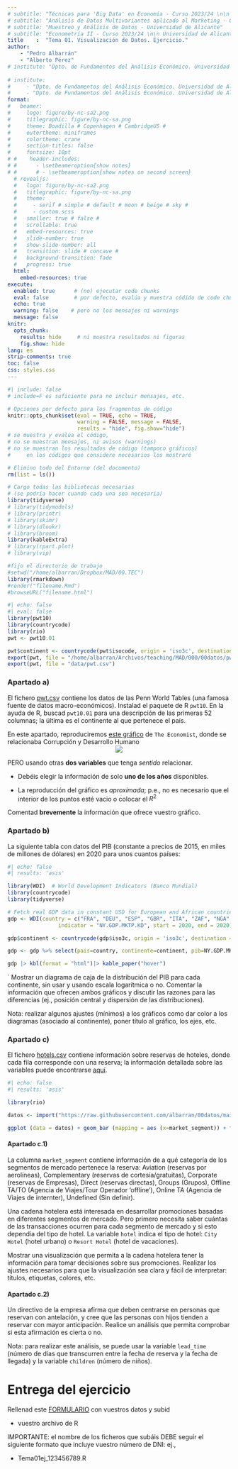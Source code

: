 ```yaml
---
# subtitle: "Técnicas para 'Big Data' en Economía - Curso 2023/24 \n\n Universidad de Alicante"
# subtitle: "Análisis de Datos Multivariantes aplicado al Marketing - Curso 2023/24 \n\n Universidad de Alicante"
# subtitle: "Muestreo y Análisis de Datos - Universidad de Alicante"
# subtitle: "Econometría II - Curso 2023/24 \n\n Universidad de Alicante"
title    :  "Tema 01. Visualización de Datos. Ejercicio."
author:  
    - "Pedro Albarrán"
    - "Alberto Pérez"
# institute: "Dpto. de Fundamentos del Análisis Económico. Universidad de Alicante"
   
# institute: 
#     - "Dpto. de Fundamentos del Análisis Económico. Universidad de Alicante"
#     - "Dpto. de Fundamentos del Análisis Económico. Universidad de Alicante"
format:
#   beamer:
#     logo: figure/by-nc-sa2.png
#     titlegraphic: figure/by-nc-sa.png
#     theme: Boadilla # Copenhagen # CambridgeUS #
#     outertheme: miniframes
#     colortheme: crane
#     section-titles: false
#     fontsize: 10pt
# #    header-includes:
# #      - \setbeameroption{show notes}
# #      # - \setbeameroption{show notes on second screen}
  # revealjs:
  #   logo: figure/by-nc-sa2.png
  #   titlegraphic: figure/by-nc-sa.png
  #   theme:
  #     - serif # simple # default # moon # beige # sky #
  #     - custom.scss
  #   smaller: true # false #
  #   scrollable: true
  #   embed-resources: true
  #   slide-number: true
  #   show-slide-number: all
  #   transition: slide # concave #
  #   background-transition: fade
  #   progress: true
  html: 
    embed-resources: true
execute:
  enabled: true      # (no) ejecutar code chunks
  eval: false        # por defecto, evalúa y muestra códido de code chunks
  echo: true
  warning: false    # pero no los mensajes ni warnings
  message: false
knitr:
  opts_chunk:
    results: hide     # ni muestra resultados ni figuras
    fig.show: hide
lang: es
strip-comments: true
toc: false
css: styles.css
---
```


```r
#| include: false
# include=F es suficiente para no incluir mensajes, etc.

# Opciones por defecto para los fragmentos de código
knitr::opts_chunk$set(eval = TRUE, echo = TRUE, 
                      warning = FALSE, message = FALSE,
                      results = "hide", fig.show="hide")
# se muestra y evalúa el código,
# no se muestran mensajes, ni avisos (warnings)
# no se muestran los resultados de código (tampoco gráficos)
#     en los códigos que considere necesarios los mostraré

# Elimino todo del Entorno (del documento)
rm(list = ls())       

# Cargo todas las bibliotecas necesarias
# (se podría hacer cuando cada una sea necesaria)
library(tidyverse)
# library(tidymodels)
# library(printr)
# library(skimr)
# library(dlookr)
# library(broom)
library(kableExtra)
# library(rpart.plot)
# library(vip)

#fijo el directorio de trabajo
#setwd("/home/albarran/Dropbox/MAD/00.TEC")
library(rmarkdown)
#render("filename.Rmd")     
#browseURL("filename.html")
```


```r
#| echo: false
#| eval: false
library(pwt10)
library(countrycode)
library(rio)
pwt <- pwt10.01

pwt$continent <- countrycode(pwt$isocode, origin = 'iso3c', destination = 'continent')
export(pwt, file = "/home/albarran/Archivos/teaching/MAD/000/00datos/pwt.csv")
export(pwt, file = "data/pwt.csv")

```


### Apartado a)

El fichero [pwt.csv](https://raw.githubusercontent.com/albarran/00datos/main/pwt.csv) contiene los datos de las Penn World Tables (una famosa fuente de datos macro-económicos). Instalad el paquete de R `pwt10`. En la ayuda de R, buscad `pwt10.01` para una descripción de las primeras 52 columnas; la última es el continente al que pertenece el país.
  
En este apartado, reproduciremos [este gráfico](http://www.economist.com/node/21541178) de `The Economist`, donde se relacionaba Corrupción y Desarrollo Humano
<center>
![](figure/Economist1.png)
</center>

PERO usando otras **dos variables** que tenga *sentido* relacionar. 

  +  Debéis elegir la información de solo **uno de los años** disponibles. 
  
  +  La reproducción del gráfico es *aproximada*; p.e., no es necesario que el interior de los puntos esté vacio o colocar el $R^2$
  

Comentad **brevemente** la información que ofrece vuestro gráfico.

### Apartado b)

La siguiente tabla con datos del PIB (constante a precios de 2015, en miles de millones de dólares) en 2020 para unos cuantos países:

```r
#| echo: false
#| results: 'asis'

library(WDI)  # World Development Indicators (Banco Mundial)
library(countrycode)
library(tidyverse)

# Fetch real GDP data in constant USD for European and African countries
gdp <- WDI(country = c("FRA", "DEU", "ESP", "GBR", "ITA", "ZAF", "NGA", "AGO", "GHA", "EGY"), 
                indicator = "NY.GDP.MKTP.KD", start = 2020, end = 2020)

gdp$continent <- countrycode(gdp$iso3c, origin = 'iso3c', destination = 'continent')

gdp <- gdp %>% select(pais=country, continente=continent, pib=NY.GDP.MKTP.KD) %>%   mutate(pib = round(pib/1e9, 2))

gdp |> kbl(format = "html")|> kable_paper("hover")
```
´
Mostrar un diagrama de caja de la distribución del PIB para cada continente, sin usar y usando escala logarítmica o no. Comentar la información que ofrecen ambos gráficos y discutir las razones para las diferencias (ej., posición central y dispersión de las distribuciones).

Nota: realizar algunos ajustes (mínimos) a los gráficos como dar color a los diagramas (asociado al continente), poner título al gráfico, los ejes, etc. 


### Apartado c)

El fichero [hotels.csv](https://raw.githubusercontent.com/albarran/00datos/main/hotels.csv) contiene información sobre reservas de hoteles, donde cada fila corresponde con una reserva; la información detallada sobre las variables puede encontrarse [aquí](https://github.com/rfordatascience/tidytuesday/blob/master/data/2020/2020-02-11/readme.md). 

<!-- https://medium.com/@AnalystEmelda/using-data-visualizations-to-support-marketing-strategies-a50c807c10bb -->


```r
#| echo: false
#| results: 'asis'

library(rio)

datos <- import("https://raw.githubusercontent.com/albarran/00datos/main/hotels.csv")

ggplot (data = datos) + geom_bar (mapping = aes (x=market_segment)) + facet_wrap(~hotel)
```

#### Apartado c.1)

La columna `market_segment` contiene información de a qué categoría de los segmentos de mercado pertenece la reserva: Aviation (reservas por aerolíneas), Complementary (reservas de cortesía/gratuitas), Corporate (reservas de Empresas), Direct (reservas directas), Groups (Grupos), Offline TA/TO (Agencia de Viajes/Tour Operador 'offline'), Online TA (Agencia de Viajes de internter), Undefined (Sin definir). <!-- Podemos representar la distribución de reservas en cada segmento de la siguiente manera: 

```r
#| echo: true
#| results: 'asis'
# suponiendo que los datos están en un data frame llamado datos
ggplot (data = datos) + geom_bar (mapping = aes (x=market_segment))
```
-->

Una cadena hotelera está interesada en desarrollar promociones basadas en diferentes segmentos de mercado. Pero primero necesita saber cuántas de las transacciones ocurren para cada segmento de mercado y si esto dependía del tipo de hotel. La variable `hotel` indica el tipo de hotel: `City Hotel` (hotel urbano) o `Resort Hotel` (hotel de vacaciones). 

Mostrar una visualización que permita a la cadena hotelera tener la información para tomar decisiones sobre sus promociones. Realizar los ajustes necesarios para que la visualización sea clara y fácil de interpretar: títulos, etiquetas, colores, etc.

#### Apartado c.2)

Un directivo de la empresa afirma que deben centrarse en personas que reservan con antelación, y cree que las personas con hijos tienden a reservar con mayor anticipación. Realice un análisis que permita comprobar si esta afirmación es cierta o no. 

Nota: para realizar este análisis, se puede usar la variable `lead_time` (número de días que transcurren entre la fecha de reserva y la fecha de llegada) y la variable `children` (número de niños).

# Entrega del ejercicio

Rellenad este [FORMULARIO](https://docs.google.com/forms/d/e/1FAIpQLSccdbd-7YhwJ2jSEEYbu9tWg4cjkw2run1wBioaiza5B-f6kQ/viewform) con vuestros datos y subid 

  * vuestro archivo de R 

IMPORTANTE: el nombre de los ficheros que subáis DEBE  seguir el  siguiente formato que incluye vuestro número de DNI: ej.,

 * Tema01ej_123456789.R
  
